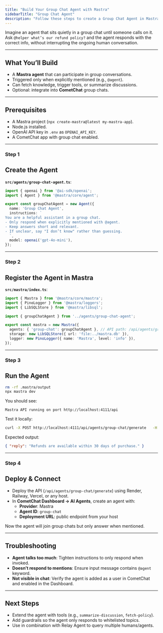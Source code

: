 ```yaml
---
title: "Build Your Group Chat Agent with Mastra"
sidebarTitle: "Group Chat Agent"
description: "Follow these steps to create a Group Chat Agent in Mastra that can join group conversations and provide answers or actions when invoked."
---
```


Imagine an agent that sits quietly in a group chat until someone calls on it. Ask `@helper what’s our refund policy?` and the agent responds with the correct info, without interrupting the ongoing human conversation.

***

## What You’ll Build

* A **Mastra agent** that can participate in group conversations.  
* Triggered only when explicitly mentioned (e.g., `@agent`).  
* Can fetch knowledge, trigger tools, or summarize discussions.  
* Optional: integrate into **CometChat** group chats.  

***

## Prerequisites

* A Mastra project (`npx create-mastra@latest my-mastra-app`).  
* Node.js installed.  
* OpenAI API key in `.env` as `OPENAI_API_KEY`.  
* A CometChat app with group chat enabled.  

***

<h3 className="text-2xl font-semibold mb-6 mt-8">
  <span className="inline-flex items-center px-4 py-1.5 rounded-full bg-emerald-100 text-emerald-700 dark:bg-emerald-900/30 dark:text-emerald-300 uppercase tracking-wide text-sm">Step 1</span>
</h3>

## Create the Agent

**`src/agents/group-chat-agent.ts`**:

```ts
import { openai } from '@ai-sdk/openai';
import { Agent } from '@mastra/core/agent';

export const groupChatAgent = new Agent({
  name: 'Group Chat Agent',
  instructions: `
You are a helpful assistant in a group chat. 
- Only respond when explicitly mentioned with @agent.
- Keep answers short and relevant.
- If unclear, say "I don’t know" rather than guessing.
  `,
  model: openai('gpt-4o-mini'),
});
```

***

<h3 className="text-2xl font-semibold mb-6 mt-8">
  <span className="inline-flex items-center px-4 py-1.5 rounded-full bg-emerald-100 text-emerald-700 dark:bg-emerald-900/30 dark:text-emerald-300 uppercase tracking-wide text-sm">Step 2</span>
</h3>

## Register the Agent in Mastra

**`src/mastra/index.ts`**:

```ts
import { Mastra } from '@mastra/core/mastra';
import { PinoLogger } from '@mastra/loggers';
import { LibSQLStore } from '@mastra/libsql';

import { groupChatAgent } from '../agents/group-chat-agent';

export const mastra = new Mastra({
  agents: { 'group-chat': groupChatAgent }, // API path: /api/agents/group-chat/*
  storage: new LibSQLStore({ url: 'file:../mastra.db' }),
  logger: new PinoLogger({ name: 'Mastra', level: 'info' }),
});
```

***

<h3 className="text-2xl font-semibold mb-6 mt-8">
  <span className="inline-flex items-center px-4 py-1.5 rounded-full bg-emerald-100 text-emerald-700 dark:bg-emerald-900/30 dark:text-emerald-300 uppercase tracking-wide text-sm">Step 3</span>
</h3>

## Run the Agent

```bash
rm -rf .mastra/output
npx mastra dev
```

You should see:

```
Mastra API running on port http://localhost:4111/api
```

Test it locally:

```bash
curl -X POST http://localhost:4111/api/agents/group-chat/generate   -H "Content-Type: application/json"   -d '{"messages":[{"role":"user","content":"@agent what is our refund policy?"}]}'
```

Expected output:

```json
{ "reply": "Refunds are available within 30 days of purchase." }
```

***

<h3 className="text-2xl font-semibold mb-6 mt-8">
  <span className="inline-flex items-center px-4 py-1.5 rounded-full bg-emerald-100 text-emerald-700 dark:bg-emerald-900/30 dark:text-emerald-300 uppercase tracking-wide text-sm">Step 4</span>
</h3>

## Deploy & Connect

* Deploy the API (`/api/agents/group-chat/generate`) using Render, Railway, Vercel, or any host.  
* In **CometChat Dashboard → AI Agents**, create an agent with:  
  * **Provider**: Mastra  
  * **Agent ID**: `group-chat`  
  * **Deployment URL**: public endpoint from your host  

Now the agent will join group chats but only answer when mentioned.  

***

## Troubleshooting

* **Agent talks too much**: Tighten instructions to only respond when invoked.  
* **Doesn’t respond to mentions**: Ensure input message contains `@agent` keyword.  
* **Not visible in chat**: Verify the agent is added as a user in CometChat and enabled in the Dashboard.  

***

## Next Steps

* Extend the agent with tools (e.g., `summarize-discussion`, `fetch-policy`).  
* Add guardrails so the agent only responds to whitelisted topics.  
* Use in combination with Relay Agent to query multiple humans/agents.  
